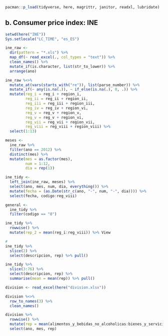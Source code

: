 ```r
pacman::p_load(tidyverse, here, magrittr, janitor, readxl, lubridate)
```

## b. Consumer price index: INE

```r
setwd(here("INE"))
Sys.setlocale("LC_TIME", "es_ES")
```

```r
ine_raw <- 
  dir(pattern = "*.xls") %>% 
  map_df(~ read_excel(., col_types = "text")) %>% 
  clean_names() %>% 
  mutate_if(is.character, list(str_to_lower)) %>% 
  arrange(ano)

ine_raw %<>% 
  mutate_at(vars(starts_with("re")), list(parse_number)) %>% 
  mutate_if(~ any(is.na(.)), ~ if_else(is.na(.), 0, .)) %>%
  mutate(reg_i = reg_i + region_i,
         reg_ii = reg_ii + region_ii,
         reg_iii = reg_iii + region_iii,
         reg_iv = reg_iv + region_vi,
         reg_v = reg_v + region_v,
         reg_v = reg_v + region_vi,
         reg_vii = reg_vii + region_vii,
         reg_viii = reg_viii + region_viii) %>% 
  select(1:13)

meses <- 
  ine_raw %>% 
  filter(ano == 2012) %>% 
  distinct(mes) %>% 
  mutate(mes = as.factor(mes),
         num = 1:12,
         dia = rep(1))

ine_tidy <- 
  left_join(ine_raw, meses) %>% 
  select(ano, mes, num, dia, everything()) %>% 
  mutate(fecha = (as.Date(str_c(ano, "-", num, "-", dia)))) %>% 
  select(fecha, codigo:reg_viii)
```

```r
general <- 
  ine_tidy %>% 
  filter(codigo == "0")

ine_tidy %>% 
  rowwise() %>% 
  mutate(rep_2 = mean(reg_i:reg_viii)) %>% View

#
ine_tidy %>% 
  slice(2) %>% 
  select(descripcion, rep) %>% pull()

ine_tidy %>% 
  slice(3:76) %>% 
  select(descripcion, rep) %>% 
  summarise(mean = mean(rep)) %>% pull()
```

```r
division <- read_excel(here("division.xlsx"))

division %<>% 
  row_to_names(3) %>% 
  clean_names() 

division %>% 
  rowwise() %>% 
  mutate(rep = mean(alimentos_y_bebidas_no_alcoholicas:bienes_y_servicios_diversos)) %>% 
  select(ano, mes, rep)
```

```r

```
